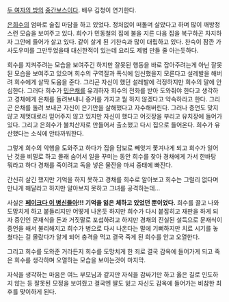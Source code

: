 [[두 여자의 방]]의 [[중간보스]]이다. 배우 김청이 연기한다.

[[은희수]]의 엄마로 술집 마담을 하고 있었다. 정처없이 떠돌며 살았다고 하며 많이 깨방정스런 모습을 보여주고 있다. 희수가 민동철의 집에 불을 지른 다음 집을 복구하곤 차지하자 그안에 들어가 살고 있다. 같이 살게 된 기찬숙과 많이 대립하고 있다. 찬숙이 잠깐 가사도우미를 그만두었을때 대신한적이 있는데 요리도 제법 만들 줄 아는듯하다.

희수를 지켜주려는 모습을 보여주긴 하지만 잘못된 행동을 바로 잡아주려는게 아닌 잘못된 모습을 보여주고 있으며 희수의 구역질과 폭식에 임신했을지 모른다고 설레발을 해버려 희수에게 살짝 도움을 준다. 그리곤 자신이 했던 설레발에 걱정하지만 희수의 말에 안심한다. 그러다 희수가 [[민은채]]를 유괴하자 희수의 전화를 받아 도와줘야 한다고 생각하고 경채에게 은채를 돌려보내니 증거를 가지고 뭘 하지 않겠다고 약속하라고 한다. 그리곤 은채를 돌려 보내곤 자신이 은기만을 살해했다고 자수해버린다. 그러나 증언도 맞지 않고 제멋대로라 믿어주지 않고 있지만 자신이 했다고 어깃장을 부리고 유치장에 들어가 있다. 그리고 은희수가 불치산자로 만들어서 출소했고 다시 집으로 들어온다. 희수가 유산했다는 소식에 안타까워한다.

그렇게 희수의 악행을 도와주고 하다가 집을 담보로 빼앗겨 쫓겨나게 되고 희수가 일어난 것을 비밀로 하고 몰래 숨어서 일을 꾸미는 동안 희수를 찾아 경채에게 가서 한바탕 뭐라고 하다 경채를 죽이려고 독을 넣은 물잔을 마셔 중태에 빠진다.

간신히 살긴 했지만 기억을 하지 못하고 경채를 희수로 알아보고 희수는 그럴리 없다며 만나게 해달라고 하지만 알아보지 못하고 그녀를 공격하는데...

사실은 '''[[페이크다 이 병신들아]]!!! 기억을 잃은 체하고 있었던 뿐이었다.''' 희수를 끌고 나와 도망치게 하고 붙들리지만 어떻게 나온듯 하지만 희수가 다시 붙잡히고 재판을 하게 되자 증인인 문재식을 돈과 거짓말로 포섭하려고 하지만 경채의 진실된 설득으로 문재식이 증언을 해서 불리해지고 희수가 병으로 다시 나온다는 말에 기뻐하지만 치료 시기를 놓쳤다는 걸 몰랐다가 알게 되어 충격을 먹고 결국 죽게 된 희수를 안고 오열한다.

그리고 희수를 도와준 거라든지 희수를 도망치게 한 죄로 결국 감옥에 들어가게 되고 죽은 희수를 생각하며 오열하는 모습을 보이는것이 마지막.

자식을 생각하는 마음은 여느 부모님과 같지만 자식을 감싸기만 하고 옳은 길로 인도하지 않는 등 잘못된 모정을 보여줬고 결국엔 딸도 잃고 자신도 감옥에 들어가는 비참한 최후를 맞이하게 된다.
